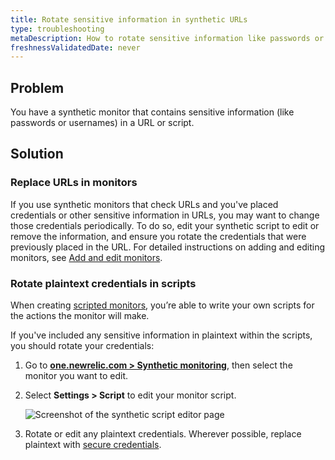 ```yaml
---
title: Rotate sensitive information in synthetic URLs
type: troubleshooting
metaDescription: How to rotate sensitive information like passwords or usernames included in synthetic URLs.
freshnessValidatedDate: never
---
```



## Problem

You have a synthetic monitor that contains sensitive information (like passwords or usernames) in a URL or script.

## Solution

### Replace URLs in monitors

If you use synthetic monitors that check URLs and you've placed credentials or other sensitive information in URLs, you may want to change those credentials periodically. To do so, edit your synthetic script to edit or remove the information, and ensure you rotate the credentials that were previously placed in the URL. For detailed instructions on adding and editing monitors, see [Add and edit monitors](/docs/synthetics/synthetic-monitoring/using-monitors/add-edit-monitors/).

### Rotate plaintext credentials in scripts

When creating [scripted monitors](/docs/synthetics/synthetic-monitoring/scripting-monitors/introduction-scripted-browser-monitors/), you’re able to write your own scripts for the actions the monitor will make. 

If you've included any sensitive information in plaintext within the scripts, you should rotate your credentials: 

1. Go to <DNT>**[one.newrelic.com > Synthetic monitoring](https://one.newrelic.com/synthetics-nerdlets)**</DNT>, then select the monitor you want to edit.
2. Select <DNT>**Settings > Script**</DNT> to edit your monitor script.

    <img
        title="Screenshot of the synthetic script editor page"
        alt="Screenshot of the synthetic script editor page"
        src={syntheticScriptEditor}
    />

3. Rotate or edit any plaintext credentials. Wherever possible, replace plaintext with [secure credentials](/docs/synthetics/synthetic-monitoring/using-monitors/store-secure-credentials-scripted-browsers-api-tests/).
